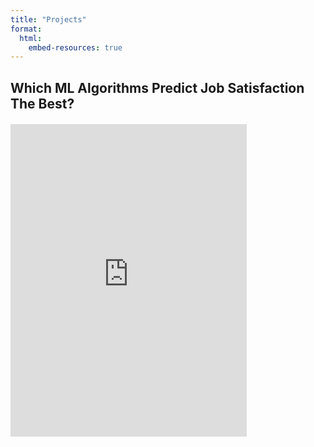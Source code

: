```yaml
---
title: "Projects"
format:
  html:
    embed-resources: true
---
```


## Which ML Algorithms Predict Job Satisfaction The Best?
<div style="margin: 20px 0;">
  <iframe 
    scrolling="no" 
    src="https://github.com/Sijan14/sijan_portfolio/blob/main/plotly_graph.html" 
    style="border: 0; width: 75%; height: 500px;">
  </iframe>
</div>


